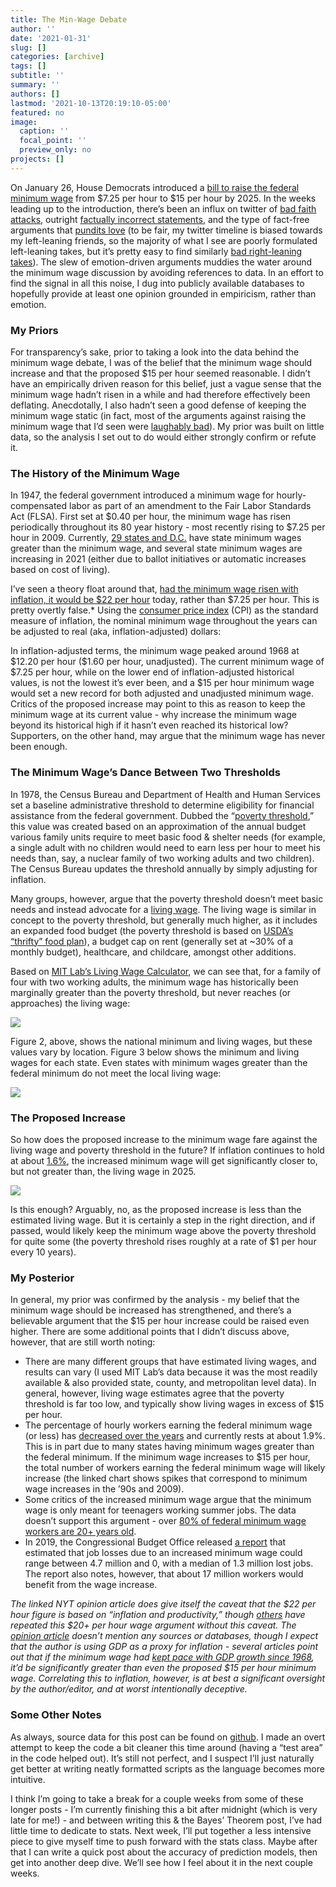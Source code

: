 ```yaml
---
title: The Min-Wage Debate
author: ''
date: '2021-01-31'
slug: []
categories: [archive]
tags: []
subtitle: ''
summary: ''
authors: []
lastmod: '2021-10-13T20:19:10-05:00'
featured: no
image:
  caption: ''
  focal_point: ''
  preview_only: no
projects: []
---
```


On January 26, House Democrats introduced a [bill to raise the federal minimum wage](https://twitter.com/nbcnews/status/1354102510101868547?s=21) from $7.25 per hour to $15 per hour by 2025. In the weeks leading up to the introduction, there’s been an influx on twitter of [bad faith attacks](https://twitter.com/laurenboebert/status/1353102326744166409?s=21), outright [factually incorrect statements](https://twitter.com/JoshuaConkel/status/1350228946361622528?s=20), and the type of fact-free arguments that [pundits love](https://www.washingtonpost.com/news/wonk/wp/2012/10/10/in-excitable-pundits-vs-political-scientists-ill-take-political-scientists-every-time/) (to be fair, my twitter timeline is biased towards my left-leaning friends, so the majority of what I see are poorly formulated left-leaning takes, but it’s pretty easy to find similarly [bad right-leaning takes](https://www.prageru.com/)). The slew of emotion-driven arguments muddies the water around the minimum wage discussion by avoiding references to data. In an effort to find the signal in all this noise, I dug into publicly available databases to hopefully provide at least one opinion grounded in empiricism, rather than emotion.

### My Priors

For transparency’s sake, prior to taking a look into the data behind the minimum wage debate, I was of the belief that the minimum wage should increase and that the proposed $15 per hour seemed reasonable. I didn’t have an empirically driven reason for this belief, just a vague sense that the minimum wage hadn’t risen in a while and had therefore effectively been deflating. Anecdotally, I also hadn’t seen a good defense of keeping the minimum wage static (in fact, most of the arguments against raising the minimum wage that I’d seen were [laughably bad](https://www.forbes.com/sites/laurashin/2013/07/18/why-mcdonalds-employee-budget-has-everyone-up-in-arms/?sh=4bb3106a5216)). My prior was built on little data, so the analysis I set out to do would either strongly confirm or refute it. 

### The History of the Minimum Wage

In 1947, the federal government introduced a minimum wage for hourly-compensated labor as part of an amendment to the Fair Labor Standards Act (FLSA). First set at $0.40 per hour, the minimum wage has risen periodically throughout its 80 year history - most recently rising to $7.25 per hour in 2009. Currently, [29 states and D.C.](https://www.ncsl.org/research/labor-and-employment/state-minimum-wage-chart.aspx#:~:text=Saige%20Draeger-,Summary,wage%20below%20%247.25%20per%20hour.) have state minimum wages greater than the minimum wage, and several state minimum wages are increasing in 2021 (either due to ballot initiatives or automatic increases based on cost of living). 

I’ve seen a theory float around that, [had the minimum wage risen with inflation, it would be $22 per hour](https://twitter.com/nytopinion/status/1215889657571028992) today, rather than $7.25 per hour. This is pretty overtly false.* Using the [consumer price index](https://fred.stlouisfed.org/series/CPIAUCSL) (CPI) as the standard measure of inflation, the nominal minimum wage throughout the years can be adjusted to real (aka, inflation-adjusted) dollars: 

In inflation-adjusted terms, the minimum wage peaked around 1968 at $12.20 per hour ($1.60 per hour, unadjusted). The current minimum wage of $7.25 per hour, while on the lower end of inflation-adjusted historical values, is not the lowest it’s ever been, and a $15 per hour minimum wage would set a new record for both adjusted and unadjusted minimum wage. Critics of the proposed increase may point to this as reason to keep the minimum wage at its current value - why increase the minimum wage beyond its historical high if it hasn’t even reached its historical low? Supporters, on the other hand, may argue that the minimum wage has never been enough.

### The Minimum Wage's Dance Between Two Thresholds

In 1978, the Census Bureau and Department of Health and Human Services set a baseline administrative threshold to determine eligibility for financial assistance from the federal government. Dubbed the “[poverty threshold](https://www.census.gov/data/tables/time-series/demo/income-poverty/historical-poverty-thresholds.html),” this value was created based on an approximation of the annual budget various family units require to meet basic food & shelter needs (for example, a single adult with no children would need to earn less per hour to meet his needs than, say, a nuclear family of two working adults and two children). The Census Bureau updates the threshold annually by simply adjusting for inflation. 

Many groups, however, argue that the poverty threshold doesn’t meet basic needs and instead advocate for a [living wage](https://www.investopedia.com/terms/l/living_wage.asp). The living wage is similar in concept to the poverty threshold, but generally much higher, as it includes an expanded food budget (the poverty threshold is based on [USDA’s “thrifty” food plan](https://www.fns.usda.gov/cnpp/usda-food-plans-cost-food-reports-monthly-reports)), a budget cap on rent (generally set at ~30% of a monthly budget), healthcare, and childcare, amongst other additions. 

Based on [MIT Lab’s Living Wage Calculator](https://livingwage.mit.edu/), we can see that, for a family of four with two working adults, the minimum wage has historically been marginally greater than the poverty threshold, but never reaches (or approaches) the living wage: 

![](pics/plot_02.png)

Figure 2, above, shows the national minimum and living wages, but these values vary by location. Figure 3 below shows the minimum and living wages for each state. Even states with minimum wages greater than the federal minimum do not meet the local living wage:

![](pics/plot_03.png)

### The Proposed Increase

So how does the proposed increase to the minimum wage fare against the living wage and poverty threshold in the future? If inflation continues to hold at about [1.6%](https://www.pwlcapital.com/how-pwl-estimates-future-inflation/), the increased minimum wage will get significantly closer to, but not greater than, the living wage in 2025. 

![](pics/plot_04.png)

Is this enough? Arguably, no, as the proposed increase is less than the estimated living wage. But it is certainly a step in the right direction, and if passed, would likely keep the minimum wage above the poverty threshold for quite some (the poverty threshold rises roughly at a rate of $1 per hour every 10 years). 

### My Posterior

In general, my prior was confirmed by the analysis - my belief that the minimum wage should be increased has strengthened, and there’s a believable argument that the $15 per hour increase could be raised even higher. There are some additional points that I didn’t discuss above, however, that are still worth noting:

* There are many different groups that have estimated living wages, and results can vary (I used MIT Lab’s data because it was the most readily available & also provided state, county, and metropolitan level data). In general, however, living wage estimates agree that the poverty threshold is far too low, and typically show living wages in excess of $15 per hour.
* The percentage of hourly workers earning the federal minimum wage (or less) has [decreased over the years](https://usafacts.org/articles/minimum-wage-america-how-many-people-are-earning-725-hour/) and currently rests at about 1.9%. This is in part due to many states having minimum wages greater than the federal minimum. If the minimum wage increases to $15 per hour, the total number of workers earning the federal minimum wage will likely increase (the linked chart shows spikes that correspond to minimum wage increases in the ‘90s and 2009).
* Some critics of the increased minimum wage argue that the minimum wage is only meant for teenagers working summer jobs. The data doesn’t support this argument - over [80% of federal minimum wage workers are 20+ years old](https://www.bls.gov/opub/reports/minimum-wage/2019/home.htm#cps_mw_whe_hist.f.1).
* In 2019, the Congressional Budget Office released [a report](https://www.cbo.gov/system/files/2019-07/CBO-55410-MinimumWage2019.pdf) that estimated that job losses due to an increased minimum wage could range between 4.7 million and 0, with a median of 1.3 million lost jobs. The report also notes, however, that about 17 million workers would benefit from the wage increase.

*The linked NYT opinion article does give itself the caveat that the $22 per hour figure is based on “inflation and productivity,” though [others](https://twitter.com/JoshuaConkel/status/1350228946361622528?s=20) have repeated this $20+ per hour wage argument without this caveat. The [opinion article](https://www.nytimes.com/2020/01/09/opinion/sunday/deaths-despair-poverty.html) doesn’t mention any sources or databases, though I expect that the author is using GDP as a proxy for inflation - several articles point out that if the minimum wage had [kept pace with GDP growth since 1968](https://www.counterpunch.org/2020/01/24/what-the-minimum-wage-would-be-if-it-kept-pace-with-productivity/), it’d be significantly greater than even the proposed $15 per hour minimum wage. Correlating this to inflation, however, is at best a significant oversight by the author/editor, and at worst intentionally deceptive.*

### Some Other Notes

As always, source data for this post can be found on [github](https://github.com/markjrieke/thedatadiary/tree/main/2021.01.31-minwage). I made an overt attempt to keep the code a bit cleaner this time around (having a “test area” in the code helped out). It’s still not perfect, and I suspect I’ll just naturally get better at writing neatly formatted scripts as the language becomes more intuitive. 

I think I’m going to take a break for a couple weeks from some of these longer posts - I’m currently finishing this a bit after midnight (which is very late for me!) - and between writing this & the Bayes’ Theorem post, I’ve had little time to dedicate to stats. Next week, I’ll put together a less intensive piece to give myself time to push forward with the stats class. Maybe after that I can write a quick post about the accuracy of prediction models, then get into another deep dive. We’ll see how I feel about it in the next couple weeks. 